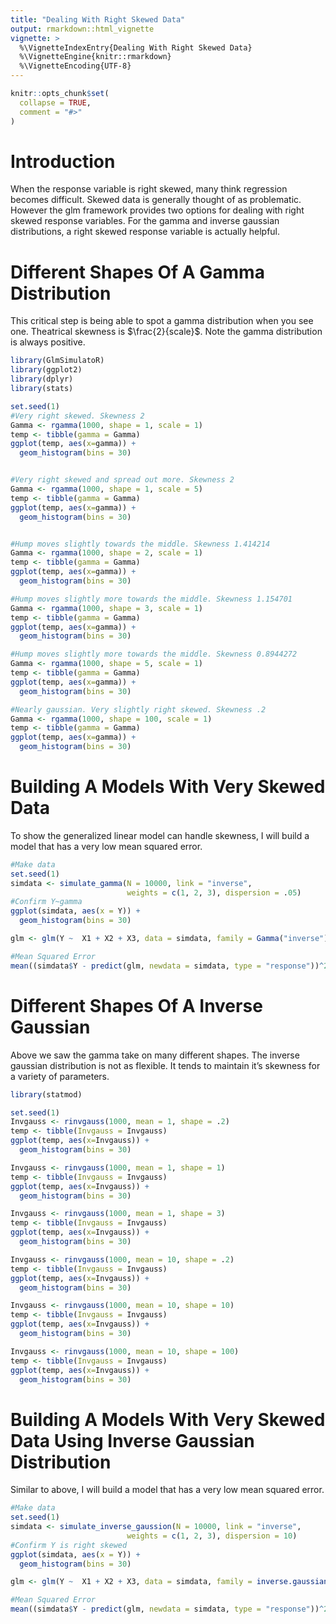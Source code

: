 ```yaml
---
title: "Dealing With Right Skewed Data"
output: rmarkdown::html_vignette
vignette: >
  %\VignetteIndexEntry{Dealing With Right Skewed Data}
  %\VignetteEngine{knitr::rmarkdown}
  %\VignetteEncoding{UTF-8}
---
```


```r
knitr::opts_chunk$set(
  collapse = TRUE,
  comment = "#>"
)
```


# Introduction
When the response variable is right skewed, many think regression becomes difficult. Skewed data is generally thought of as problematic. However the glm framework provides two options for dealing with right skewed response variables. For the gamma and inverse gaussian distributions, a right skewed response variable is actually helpful.

# Different Shapes Of A Gamma Distribution

This critical step is being able to spot a gamma distribution when you see one. Theatrical skewness is $\frac{2}{scale}$. Note the gamma distribution is always positive.

```r
library(GlmSimulatoR)
library(ggplot2)
library(dplyr)
library(stats)

set.seed(1)
#Very right skewed. Skewness 2
Gamma <- rgamma(1000, shape = 1, scale = 1)
temp <- tibble(gamma = Gamma)
ggplot(temp, aes(x=gamma)) + 
  geom_histogram(bins = 30)


#Very right skewed and spread out more. Skewness 2
Gamma <- rgamma(1000, shape = 1, scale = 5)
temp <- tibble(gamma = Gamma)
ggplot(temp, aes(x=gamma)) + 
  geom_histogram(bins = 30)


#Hump moves slightly towards the middle. Skewness 1.414214
Gamma <- rgamma(1000, shape = 2, scale = 1)
temp <- tibble(gamma = Gamma)
ggplot(temp, aes(x=gamma)) + 
  geom_histogram(bins = 30)

#Hump moves slightly more towards the middle. Skewness 1.154701
Gamma <- rgamma(1000, shape = 3, scale = 1)
temp <- tibble(gamma = Gamma)
ggplot(temp, aes(x=gamma)) + 
  geom_histogram(bins = 30)

#Hump moves slightly more towards the middle. Skewness 0.8944272
Gamma <- rgamma(1000, shape = 5, scale = 1)
temp <- tibble(gamma = Gamma)
ggplot(temp, aes(x=gamma)) + 
  geom_histogram(bins = 30)

#Nearly gaussian. Very slightly right skewed. Skewness .2
Gamma <- rgamma(1000, shape = 100, scale = 1)
temp <- tibble(gamma = Gamma)
ggplot(temp, aes(x=gamma)) + 
  geom_histogram(bins = 30)

```

# Building A Models With Very Skewed Data
To show the generalized linear model can handle skewness, I will build a model that has a very low mean squared error.

```r
#Make data
set.seed(1)
simdata <- simulate_gamma(N = 10000, link = "inverse", 
                          weights = c(1, 2, 3), dispersion = .05)
#Confirm Y~gamma
ggplot(simdata, aes(x = Y)) + 
  geom_histogram(bins = 30)

glm <- glm(Y ~  X1 + X2 + X3, data = simdata, family = Gamma("inverse"))

#Mean Squared Error
mean((simdata$Y - predict(glm, newdata = simdata, type = "response"))^2)
```

# Different Shapes Of A Inverse Gaussian

Above we saw the gamma take on many different shapes. The inverse gaussian distribution is not as flexible. It tends to maintain it's skewness for a variety of parameters.

```r
library(statmod)

set.seed(1)
Invgauss <- rinvgauss(1000, mean = 1, shape = .2)
temp <- tibble(Invgauss = Invgauss)
ggplot(temp, aes(x=Invgauss)) + 
  geom_histogram(bins = 30)

Invgauss <- rinvgauss(1000, mean = 1, shape = 1)
temp <- tibble(Invgauss = Invgauss)
ggplot(temp, aes(x=Invgauss)) + 
  geom_histogram(bins = 30)

Invgauss <- rinvgauss(1000, mean = 1, shape = 3)
temp <- tibble(Invgauss = Invgauss)
ggplot(temp, aes(x=Invgauss)) + 
  geom_histogram(bins = 30)

Invgauss <- rinvgauss(1000, mean = 10, shape = .2)
temp <- tibble(Invgauss = Invgauss)
ggplot(temp, aes(x=Invgauss)) + 
  geom_histogram(bins = 30)

Invgauss <- rinvgauss(1000, mean = 10, shape = 10)
temp <- tibble(Invgauss = Invgauss)
ggplot(temp, aes(x=Invgauss)) + 
  geom_histogram(bins = 30)

Invgauss <- rinvgauss(1000, mean = 10, shape = 100)
temp <- tibble(Invgauss = Invgauss)
ggplot(temp, aes(x=Invgauss)) + 
  geom_histogram(bins = 30)

```

# Building A Models With Very Skewed Data Using Inverse Gaussian Distribution
Similar to above, I will build a model that has a very low mean squared error.

```r
#Make data
set.seed(1)
simdata <- simulate_inverse_gaussion(N = 10000, link = "inverse", 
                          weights = c(1, 2, 3), dispersion = 10)
#Confirm Y is right skewed
ggplot(simdata, aes(x = Y)) + 
  geom_histogram(bins = 30)

glm <- glm(Y ~  X1 + X2 + X3, data = simdata, family = inverse.gaussian(link = "inverse"))

#Mean Squared Error
mean((simdata$Y - predict(glm, newdata = simdata, type = "response"))^2)
```
